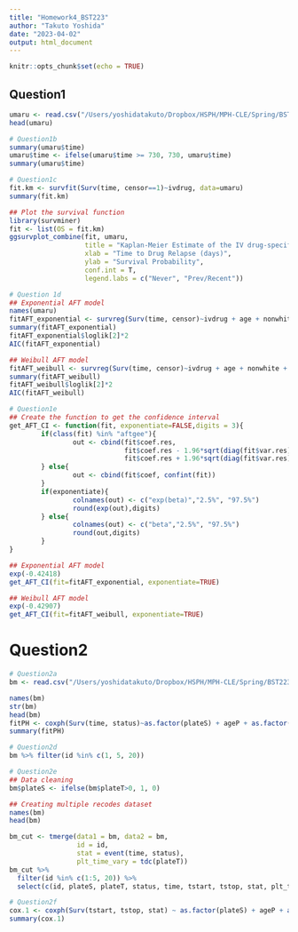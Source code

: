 ```yaml
---
title: "Homework4_BST223"
author: "Takuto Yoshida"
date: "2023-04-02"
output: html_document
---
```


```r
knitr::opts_chunk$set(echo = TRUE)
```

## Question1
```r
umaru <- read.csv("/Users/yoshidatakuto/Dropbox/HSPH/MPH-CLE/Spring/BST223/Assignments/Homework4/Umaru.csv")
head(umaru)
```

```r
# Question1b
summary(umaru$time)
umaru$time <- ifelse(umaru$time >= 730, 730, umaru$time)
summary(umaru$time)
```

```r
# Question1c
fit.km <- survfit(Surv(time, censor==1)~ivdrug, data=umaru) 
summary(fit.km)

## Plot the survival function
library(survminer)
fit <- list(OS = fit.km)
ggsurvplot_combine(fit, umaru,
                   title = "Kaplan-Meier Estimate of the IV drug-specific Survivor Function",
                   xlab = "Time to Drug Relapse (days)",
                   ylab = "Survival Probability",
                   conf.int = T, 
                   legend.labs = c("Never", "Prev/Recent"))

```

```r
# Question 1d
## Exponential AFT model
names(umaru)
fitAFT_exponential <- survreg(Surv(time, censor)~ivdrug + age + nonwhite + site + treat, data = umaru, dist = "exponential")
summary(fitAFT_exponential)
fitAFT_exponential$loglik[2]*2
AIC(fitAFT_exponential)

## Weibull AFT model
fitAFT_weibull <- survreg(Surv(time, censor)~ivdrug + age + nonwhite + site + treat, data = umaru, dist = "weibull")
summary(fitAFT_weibull)
fitAFT_weibull$loglik[2]*2
AIC(fitAFT_weibull)
```
```r
# Question1e
## Create the function to get the confidence interval
get_AFT_CI <- function(fit, exponentiate=FALSE,digits = 3){
        if(class(fit) %in% "aftgee"){
                out <- cbind(fit$coef.res,
                             fit$coef.res - 1.96*sqrt(diag(fit$var.res)),
                             fit$coef.res + 1.96*sqrt(diag(fit$var.res)))
        } else{
                out <- cbind(fit$coef, confint(fit))
        }
        if(exponentiate){
                colnames(out) <- c("exp(beta)","2.5%", "97.5%")
                round(exp(out),digits)
        } else{
                colnames(out) <- c("beta","2.5%", "97.5%")
                round(out,digits)
        }
}

## Exponential AFT model
exp(-0.42418)
get_AFT_CI(fit=fitAFT_exponential, exponentiate=TRUE)

## Weibull AFT model
exp(-0.42907)
get_AFT_CI(fit=fitAFT_weibull, exponentiate=TRUE)
```
# Question2
```r
# Question2a
bm <- read.csv("/Users/yoshidatakuto/Dropbox/HSPH/MPH-CLE/Spring/BST223/Assignments/Homework3/BoneMarrow.csv")

names(bm)
str(bm)
head(bm)
fitPH <- coxph(Surv(time, status)~as.factor(plateS) + ageP + as.factor(maleP) + as.factor(cmvP) + waitCat + group + strata(hosp), data = bm)
summary(fitPH)
```

```r
# Question2d
bm %>% filter(id %in% c(1, 5, 20))
```

```r
# Question2e
## Data cleaning
bm$plateS <- ifelse(bm$plateT>0, 1, 0)

## Creating multiple recodes dataset
names(bm)
head(bm)

bm_cut <- tmerge(data1 = bm, data2 = bm,
                 id = id,
                 stat = event(time, status),
                 plt_time_vary = tdc(plateT))
bm_cut %>% 
  filter(id %in% c(1:5, 20)) %>%
  select(c(id, plateS, plateT, status, time, tstart, tstop, stat, plt_time_vary))
```
```r
# Question2f
cox.1 <- coxph(Surv(tstart, tstop, stat) ~ as.factor(plateS) + ageP + as.factor(maleP) + as.factor(cmvP) + waitCat + group + strata(hosp), data = bm_cut)
summary(cox.1)
```











